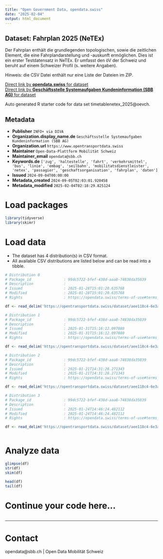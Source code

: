 ```yaml
---
title: "Open Government Data, opendata.swiss"
date: "2025-02-04"
output: html_document
---
```


## Dataset: Fahrplan 2025 (NeTEx)

Der Fahrplan enthält die grundlegenden topologischen, sowie die zeitlichen Element, die eine Fahrplandarstellung und -auskunft ermöglichen. Dies ist ein erster Testdatensatz in NeTEx. Er umfasst den öV der Schweiz und beruht auf einem Schweizer Profil (s. weitere Angaben).

Hinweis: die CSV Datei enthält nur eine Liste der Dateien im ZIP.


[Direct link by **opendata.swiss** for dataset](https://opendata.swiss/de/dataset/beta-fahrplan-2025-netex)<br>
[Direct link by **Geschäftsstelle Systemaufgaben Kundeninformation (SBB AG)** for dataset](https://opentransportdata.swiss/dataset/timetablenetex_2025)

Auto generated R starter code for data set timetablenetex_2025@oevch.

## Metadata

- **Publisher** `INFO+ via DIVA`
- **Organization.display_name.de** `Geschäftsstelle Systemaufgaben Kundeninformation (SBB AG)`
- **Organization.url** `https://www.opentransportdata.swiss`
- **Maintainer** `Open-Data-Plattform Mobilität Schweiz`
- **Maintainer_email** `opendata@sbb.ch`
- **Keywords.de** `['zug', 'haltestelle', 'fahrt', 'verkehrsmittel', 'bus', 'linie', 'embag', 'seilbahn', 'mobilitatsdienstleister', 'netex', 'passagier', 'geschaftsorganisation', 'fahrplan', 'daten']`
- **Issued** `2024-09-04T00:00:00`
- **Metadata_created** `2024-09-05T02:03:01.920458`
- **Metadata_modified** `2025-02-04T02:18:29.825124`


# Load packages

```r

library(tidyverse)
library(skimr)

```

# Load data

-   The dataset has 4 distribution(s) in CSV format.
-   All available CSV distributions are listed below and can be read into a tibble.

```r

# Distribution 0
# Package_id               : 99dc5722-bfef-438d-aaa8-74838da35039
# Description              : 
# Issued                   : 2025-01-28T15:01:20.635768
# Modified                 : 2025-01-28T15:01:20.635768
# Rights                   : https://opendata.swiss/terms-of-use#terms_by

df <- read_delim('https://opentransportdata.swiss/dataset/aee118c4-6e3a-4419-a610-2ac62ce0dd54/resource/f00bb037-4b61-4cc6-9944-8c08127d92f3/download/prod_netex_tt_1.10_che_ski_2025_oev-schweiz_1_1_202501250401_readme.csv')

# Distribution 1
# Package_id               : 99dc5722-bfef-438d-aaa8-74838da35039
# Description              : 
# Issued                   : 2025-01-31T15:16:12.097880
# Modified                 : 2025-01-31T15:16:12.097880
# Rights                   : https://opendata.swiss/terms-of-use#terms_by

df <- read_delim('https://opentransportdata.swiss/dataset/aee118c4-6e3a-4419-a610-2ac62ce0dd54/resource/9a014032-4c5f-48b7-ac3d-5dbaa98ccd6c/download/prod_netex_tt_1.10_che_ski_2025_oev-schweiz_1_1_202501300201_readme.csv')

# Distribution 2
# Package_id               : 99dc5722-bfef-438d-aaa8-74838da35039
# Description              : 
# Issued                   : 2025-01-21T14:31:28.271343
# Modified                 : 2025-01-21T14:31:28.271343
# Rights                   : https://opendata.swiss/terms-of-use#terms_by

df <- read_delim('https://opentransportdata.swiss/dataset/aee118c4-6e3a-4419-a610-2ac62ce0dd54/resource/f1cb532a-0aea-4cb0-8411-6861e7b27baa/download/prod_netex_tt_1.10_che_ski_2025_oev-schweiz_1_1_202501180401_readme.csv')

# Distribution 3
# Package_id               : 99dc5722-bfef-438d-aaa8-74838da35039
# Description              : 
# Issued                   : 2025-01-24T14:46:24.482112
# Modified                 : 2025-01-24T14:46:24.482112
# Rights                   : https://opendata.swiss/terms-of-use#terms_by

df <- read_delim('https://opentransportdata.swiss/dataset/aee118c4-6e3a-4419-a610-2ac62ce0dd54/resource/67ee99e6-5ab1-4ac0-845d-a65749ef9d7b/download/prod_netex_tt_1.10_che_ski_2025_oev-schweiz_1_1_202501232001_readme.csv')



```

# Analyze data

```r

glimpse(df)
str(df)
skim(df)

head(df)
tail(df)

```

# Continue your code here...

```r

```

------------------------------------------------------------------------

# Contact

opendata@sbb.ch | Open Data Mobilität Schweiz
